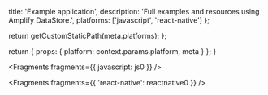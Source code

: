 
  title: 'Example application',
  description: 'Full examples and resources using Amplify DataStore.',
  platforms: ['javascript', 'react-native']
};

  return getCustomStaticPath(meta.platforms);
};

  return {
    props: {
      platform: context.params.platform,
      meta
    }
  };
}


<Fragments fragments={{ javascript: js0 }} />


<Fragments fragments={{ 'react-native': reactnative0 }} />
